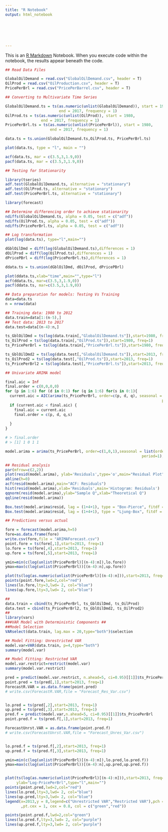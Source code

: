 ```yaml
---
title: "R Notebook"
output: html_notebook






---
```


This is an [R Markdown](http://rmarkdown.rstudio.com) Notebook. When you execute code within the notebook, the results appear beneath the code. 

```r
## Read Data Files

GlobalOilDemand = read.csv("GlobalOilDemand.csv", header = T)
OilProd = read.csv("OilProduction.csv", header = T)
PricePerBrl = read.csv("PricePerBarrel.csv", header = T)
```

```r
## Converting to Multivariate Time Series

GlobalOilDemand.ts = ts(as.numeric(unlist(GlobalOilDemand)), start = 1980, 
                        end = 2017, frequency = 1)
OilProd.ts = ts(as.numeric(unlist(OilProd)), start = 1980, 
                end = 2017, frequency = 1)
PricePerBrl.ts = ts(as.numeric(unlist(PricePerBrl)), start = 1980,
                    end = 2017, frequency = 1)

data.ts = ts.union(GlobalOilDemand.ts,OilProd.ts, PricePerBrl.ts)

plot(data.ts, type = "l", main = "")

acf(data.ts, mar = c(3.5,3,1.9,0))
pacf(data.ts, mar = c(3.5,3,1.9,0))
```

```r
## Testing for Stationarity

library(tseries)
adf.test(GlobalOilDemand.ts, alternative = "stationary")
adf.test(OilProd.ts, alternative = "stationary")
adf.test(PricePerBrl.ts, alternative = "stationary")
```
```r
library(forecast)

## Determine differencing order to achieve stationarity 
ndiffs(GlobalOilDemand.ts, alpha = 0.05, test = c("adf"))
ndiffs(OilProd.ts, alpha = 0.05, test = c("adf"))
ndiffs(PricePerBrl.ts, alpha = 0.05, test = c("adf"))
```
```r
## Log transformation
plot(log(data.ts), type="l",main="")

dGblOilDmd = diff(log(GlobalOilDemand.ts),differences = 1)
dOilProd = diff(log(OilProd.ts),differences = 1)
dPricePBrl = diff(log(PricePerBrl.ts),differences = 1)

ddata.ts = ts.union(dGblOilDmd, dOilProd, dPricePBrl)

plot(ddata.ts,xlab="time",main="",type="l")
acf(ddata.ts, mar=c(3.5,3,1.9,0))
pacf(ddata.ts, mar=c(3.5,3,1.9,0))
```
```r
## Data preparation for models: Testing Vs Training
data=data.ts
n = nrow(data)

## Training data: 1980 to 2012
data.train=data[1:(n-5),]
## Test data: 2013 to 2017
data.test=data[(n-4):n,]

ts_GblOilDmd = ts(log(data.train[,"GlobalOilDemand.ts"]),start=1980, freq=1)
ts_OilProd = ts(log(data.train[,"OilProd.ts"]),start=1980, freq=1)
ts_PricePerBrl = ts(log(data.train[,"PricePerBrl.ts"]),start=1980, freq=1)

ts_GblOilDmd2 = ts(log(data.test[,"GlobalOilDemand.ts"]),start=2013, freq=1)
ts_OilProd2 = ts(log(data.test[,"OilProd.ts"]),start=2013, freq=1)
ts_PricePerBrl2 = ts(log(data.test[,"PricePerBrl.ts"]),start=2013, freq=1)

```

```r
## Univariate ARIMA model

final.aic = Inf
final.order = c(0,0,0,0)
for (p in 1:6) for (d in 0:1) for (q in 1:6) for(s in 0:1){
  current.aic = AIC(arima(ts_PricePerBrl, order=c(p, d, q), seasonal = list(order=c(0,s,0),
                                                                      period=1), method="ML"))
  if (current.aic < final.aic) {
    final.aic = current.aic
    final.order = c(p, d, q,s)
    
  }
}

# > final.order
# > [1] 1 0 1 1

model.arima = arima(ts_PricePerBrl, order=c(1,0,1),seasonal = list(order=c(0,1,0),
                                                             period=1), method="ML") 

```
```r
## Residual analysis
par(mfrow=c(2,2))
plot(resid(model.arima), ylab='Residuals',type='o',main="Residual Plot")
abline(h=0)
acf(resid(model.arima),main="ACF: Residuals")
hist(resid(model.arima),xlab='Residuals',main='Histogram: Residuals')
qqnorm(resid(model.arima),ylab="Sample Q",xlab="Theoretical Q")
qqline(resid(model.arima))

Box.test(model.arima$resid, lag = (1+4+1), type = "Box-Pierce", fitdf = (1+4))
Box.test(model.arima$resid, lag = (1+4+1), type = "Ljung-Box", fitdf = (1+4))

```
```r
## Predictions versus actual

fore = forecast(model.arima,h=5)
fore=as.data.frame(fore)
write.csv(fore,file = "ARIMAForecast.csv")
point.fore = ts(fore[,1],start=2013, freq=1)
lo.fore = ts(fore[,4],start=2013, freq=1)
up.fore = ts(fore[,5],start=2013, freq=1)

ymin=min(c(log(unlist(PricePerBrl)[(n-4):n]),lo.fore))
ymax=max(c(log(unlist(PricePerBrl))[(n-4):n],up.fore))

plot(ts(log(as.numeric(unlist(PricePerBrl)[(n-4):n])),start=2013, freq=1), ylim=c(ymin,ymax), ylab="Log-PricePerBrl", type="l",main="")
points(point.fore,lwd=2,col="red")
lines(lo.fore,lty=3,lwd= 2, col="blue")
lines(up.fore,lty=3,lwd= 2, col="blue")

```
```r
##
data.train = cbind(ts_PricePerBrl, ts_GblOilDmd, ts_OilProd)
data.test = cbind(ts_PricePerBrl2, ts_GblOilDmd2, ts_OilProd2)
##
library(vars)
###VAR Model with Deterministic Components ##
##Model Selection
VARselect(data.train, lag.max = 20,type="both")$selection

## Model Fitting: Unrestricted VAR
model.var=VAR(data.train, p=4,type="both")
summary(model.var)

```
```r
## Model Fitting: Restricted VAR
model.var.restrict=restrict(model.var)  
summary(model.var.restrict)

```
```r
pred = predict(model.var.restrict, n.ahead=5, ci=0.95)[[1]]$ts_PricePerBrl
point.pred = ts(pred[,1],start=2013, freq=1)
ForecastR.VAR = as.data.frame(point.pred) 
# write.csv(ForecastR.VAR,file = "Forecast_Res_Var.csv")


lo.pred = ts(pred[,2],start=2013, freq=1)
up.pred = ts(pred[,3],start=2013, freq=1)
pred.f = predict(model.var,n.ahead=5, ci=0.95)[[1]]$ts_PricePerBrl
point.pred.f = ts(pred.f[,1],start=2013, freq=1)

ForecastUnrst.VAR = as.data.frame(point.pred.f) 
# write.csv(ForecastUnrst.VAR,file = "Forecast_Unres_Var.csv")


lo.pred.f = ts(pred.f[,2],start=2013, freq=1)
up.pred.f = ts(pred.f[,3],start=2013, freq=1)

ymin=min(c(log(unlist(PricePerBrl)[(n-4):n]),lo.pred,lo.pred.f))
ymax=max(c(log(unlist(PricePerBrl))[(n-4):n],up.pred,up.pred.f))


plot(ts(log(as.numeric(unlist(PricePerBrl)[(n-4):n])),start=2013, freq=1), ylim=c(3,8),
     ylab="Log-PricePerBrl",type="l",main="")
points(point.pred,lwd=2,col="red")
lines(lo.pred,lty=3,lwd= 2, col="blue")
lines(up.pred,lty=3,lwd= 2, col="blue")
legend(x=2013,y = 8,legend=c("Unrestricted VAR","Restricted VAR"),pch = c(1,1)
       ,pt.cex = 1, cex = 0.8, col = c("green","red"))

points(point.pred.f,lwd=2,col="green")
lines(lo.pred.f,lty=3,lwd= 2, col="purple")
lines(up.pred.f,lty=3,lwd= 2, col="purple")

```
